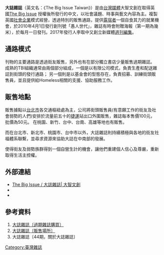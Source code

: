 {{Infobox Magazine
| title              =  ''大誌雜誌''
| image_file         =
| image_size         = 
| image_caption      = 
| company            = The Big Issue Taiwan Ltd.<br />大智文創志業有限公司
| paid_circulation   = 
| unpaid_circulation = 
| total_circulation  = 
| circulation_year   =
| 語言           = 繁體中文
| editor             = 
| editor_title       = 
| 創刊日期          = 2010年4月1日
| frequency          = 月刊
| website            = [http://www.bigissue.tw/ www.bigissue.tw]
}}

'''大誌雜誌'''（英文名：《The Big Issue Taiwan》）是由[[台灣媒體|台灣媒體]]大智文創在取得英國[https://en.wikipedia.org/wiki/The_Big_Issue The Big Issue] {{Wayback|url=https://en.wikipedia.org/wiki/The_Big_Issue |date=20210127021025 }}授權後所發行的中文{{le|街頭報|Street newspaper}}，以社會議題、時事與藝文內容為主。複製英國[[社會企業|社會企業]]模式經營，透過特別的販售通路，提供[[露宿者|露宿者]]一個自食其力的就業機會，於2010年4月1日發行創刊號「愚人世代」，雜誌有時會附贈海報（第一期為幾米），於每月一日發刊。2017年發行人李取中又創立新媒體[[週刊編集|週刊編集]]。

== 通路模式 ==
刊物的主要通路是透過街友販售，另外也有在部分獨立書店少量販售過期雜誌。
成熟的TBI組織通常由兩個部分組成，一個是以有限公司模式，負責生產和配送雜誌到街頭的發行通路；
另一個則是以基金會的型態存在，負責招募、訓練街頭販售員，並且提供給Homeless相關的支援、協助服務工作。

== 販售地點 ==
販售據點以[[台北市|台北市]]各交通樞紐處為主，公司將街頭販售員(有意願工作的街友及社會弱勢的人們)安排於流量前五十的[[台北捷運|捷運]]站出口外圍販售，雜誌每本售價100元，批價為50元。
在桃園、新竹、台中、台南、高雄等地也有販售。

而在台北市、新北市、桃園市、台中市以外，大誌雜誌則持續積極與各地的街友社福體系聯繫，並尋求資源來協助大誌在中南部的發展。

使得街友及弱勢族群得到一個自營生計的機會，讓他們重建個人信心及尊嚴，重新取得生活主控權。

== 外部連結 ==
*[http://www.bigissue.tw/ The Big Issue / 大誌雜誌| 大智文創] {{Wayback|url=http://www.bigissue.tw/ |date=20191220165512 }}
* {{facebook|bigissue.tw|The Big Issue Taiwan 大誌雜誌}}
* {{Instagram|bigissue.tw}}

== 參考資料 ==
{{reflist}}
#[http://www.bigissue.tw/recentissues 大誌雜誌〔過期雜誌購買〕] {{Wayback|url=http://www.bigissue.tw/recentissues |date=20191222022258 }}
#[http://www.bigissue.tw/channel 大誌雜誌〔販售場所〕] {{Wayback|url=http://www.bigissue.tw/channel |date=20191222020818 }}
#大誌雜誌〔44期，關於大誌雜誌〕

[[Category:臺灣雜誌|Category:臺灣雜誌]]